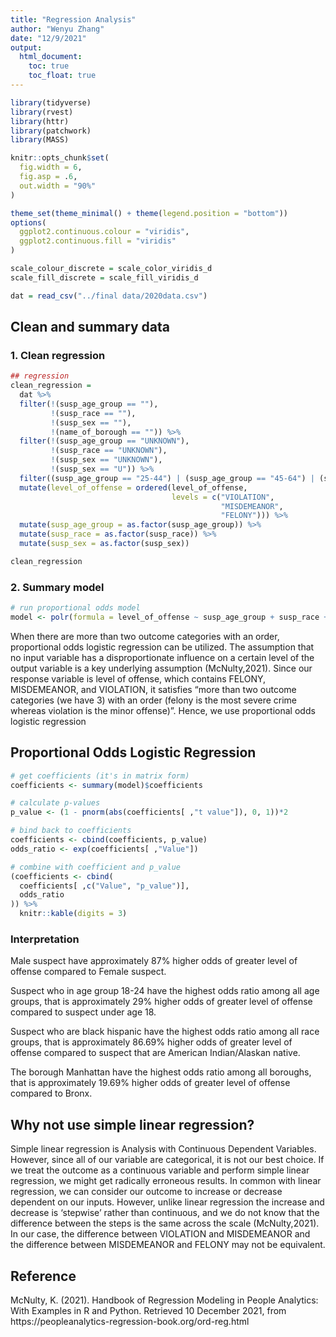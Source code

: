 ```yaml
---
title: "Regression Analysis"
author: "Wenyu Zhang"
date: "12/9/2021"
output: 
  html_document:
    toc: true
    toc_float: true
---
```


```r
library(tidyverse)
library(rvest)
library(httr)
library(patchwork)
library(MASS)

knitr::opts_chunk$set(
  fig.width = 6,
  fig.asp = .6,
  out.width = "90%"
)

theme_set(theme_minimal() + theme(legend.position = "bottom"))
options(
  ggplot2.continuous.colour = "viridis",
  ggplot2.continuous.fill = "viridis"
)

scale_colour_discrete = scale_color_viridis_d
scale_fill_discrete = scale_fill_viridis_d
```

```r
dat = read_csv("../final data/2020data.csv")
```

## Clean and summary data

### 1. Clean regression
```r
## regression
clean_regression =
  dat %>%
  filter(!(susp_age_group == ""),
         !(susp_race == ""),
         !(susp_sex == ""),
         !(name_of_borough == "")) %>%
  filter(!(susp_age_group == "UNKNOWN"),
         !(susp_race == "UNKNOWN"),
         !(susp_sex == "UNKNOWN"),
         !(susp_sex == "U")) %>%
  filter((susp_age_group == "25-44") | (susp_age_group == "45-64") | (susp_age_group == "18-24") | (susp_age_group == "65+") | (susp_age_group == "<18")) %>%
  mutate(level_of_offense = ordered(level_of_offense, 
                                    levels = c("VIOLATION", 
                                               "MISDEMEANOR", 
                                               "FELONY"))) %>%
  mutate(susp_age_group = as.factor(susp_age_group)) %>%
  mutate(susp_race = as.factor(susp_race)) %>%
  mutate(susp_sex = as.factor(susp_sex))

clean_regression
```

### 2. Summary model
```r
# run proportional odds model
model <- polr(formula = level_of_offense ~ susp_age_group + susp_race + susp_sex + name_of_borough, data = clean_regression)

```

When there are more than two outcome categories with an order, proportional odds logistic regression can be utilized. The assumption that no input variable has a disproportionate influence on a certain level of the output variable is a key underlying assumption (McNulty,2021). Since our response variable is level of offense, which contains FELONY, MISDEMEANOR, and VIOLATION, it satisfies “more than two outcome categories (we have 3) with an order (felony is the most severe crime whereas violation is the minor offense)”. Hence, we use proportional odds logistic regression

## Proportional Odds Logistic Regression

```r
# get coefficients (it's in matrix form)
coefficients <- summary(model)$coefficients

# calculate p-values
p_value <- (1 - pnorm(abs(coefficients[ ,"t value"]), 0, 1))*2

# bind back to coefficients
coefficients <- cbind(coefficients, p_value)
odds_ratio <- exp(coefficients[ ,"Value"])

# combine with coefficient and p_value
(coefficients <- cbind(
  coefficients[ ,c("Value", "p_value")],
  odds_ratio
)) %>% 
  knitr::kable(digits = 3)
```

### Interpretation

Male suspect have approximately 87% higher odds of greater level of offense compared to Female suspect.

Suspect who in age group 18-24 have the highest odds ratio among all age groups, that is approximately 29% higher odds of greater level of offense compared to suspect under age 18.

Suspect who are black hispanic have the highest odds ratio among all race groups, that is approximately 86.69% higher odds of greater level of offense compared to suspect that are American Indian/Alaskan native.

The borough Manhattan have the highest odds ratio among all boroughs, that is approximately 19.69% higher odds of greater level of offense compared to Bronx.

## Why not use simple linear regression?

Simple linear regression is Analysis with Continuous Dependent Variables. However, since all of our variable are categorical, it is not our best choice. If we treat the outcome as a continuous variable and perform simple linear regression, we might get radically erroneous results. In common with linear regression, we can consider our outcome to increase or decrease dependent on our inputs. However, unlike linear regression the increase and decrease is ‘stepwise’ rather than continuous, and we do not know that the difference between the steps is the same across the scale (McNulty,2021). In our case, the difference between VIOLATION and MISDEMEANOR and the difference between MISDEMEANOR and FELONY may not be equivalent.  


## Reference

McNulty, K. (2021). Handbook of Regression Modeling in People Analytics: With Examples in R and Python. Retrieved 10 December 2021, from https://peopleanalytics-regression-book.org/ord-reg.html